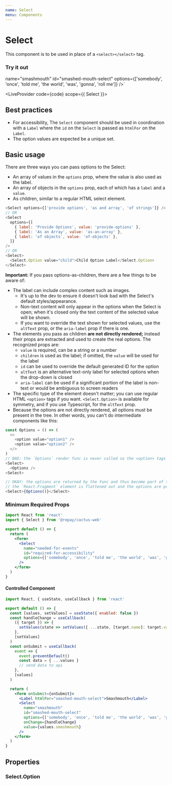 ```yaml
---
name: Select
menu: Components
---
```



# Select

This component is to be used in place of a `<select></select>` tag.

### Try it out

  name="smashmouth"
  id="smashed-mouth-select"
  options={['somebody', 'once', 'told me', 'the world', 'was', 'gonna', 'roll me']}
/>`

<LiveProvider code={code} scope={{ Select }}>
  <LiveEditor style={livePreviewStyle} />
  <LiveError />
  <LivePreview />
</LiveProvider>

## Best practices

- For accessibility, The `Select` component should be used in coordination with a `Label` where the `id` on the `Select` is passed as `htmlFor` on the `Label`.
- The option values are expected be a unique set.

## Basic usage

There are three ways you can pass options to the Select:
- An array of values in the `options` prop, where the value is also used as the label.
- An array of objects in the `options` prop, each of which has a `label` and a `value`.
- As children, similar to a regular HTML select element.

```js
<Select options={['provide options', 'as and array', 'of strings']} />
// OR
<Select
  options={[
    { label: 'Provide Options', value: 'provide-options' },
    { label: 'As an Array', value: 'as-an-array' },
    { label: 'of objects', value: 'of-objects' },
  ]}
/>
// OR
<Select>
  <Select.Option value="child">Child Option Label</Select.Option>
</Select>
```

**Important:** If you pass options-as-children, there are a few things to be aware of:
- The label can include complex content such as images.
  - It's up to the dev to ensure it doesn't look bad with the Select's default styles/appearance.
  - Non-text content will only appear in the options when the Select is open; when it's closed only the text content of the selected value will be shown.
  - If you want to override the text shown for selected values, use the `altText` prop, or the `aria-label` prop if there is one.
- The elements you pass as children **are not directly rendered;** instead their props are extracted and used to create the real options. The recognized props are:
  - `value` is required, can be a string or a number
  - `children` is used as the label; if omitted, the `value` will be used for the label
  - `id` can be used to override the default generated ID for the option
  - `altText` is an alternative text-only label for selected options when the drop-down is closed
  - `aria-label` can be used if a significant portion of the label is non-text or would be ambiguous to screen readers
- The specific type of the element doesn't matter; you can use regular HTML `<option>` tags if you want. `<Select.Option>` is available for symmetry, and if you use Typescript, for the `altText` prop.
- Because the options are not directly rendered, all options must be present in the tree. In other words, you can't do intermediate components like this:

```js
const Options = () => (
  <>
    <option value="option1" />
    <option value="option2" />
  </>
)
// BAD: the `Options` render func is never called so the <option> tags don't exist
<Select>
  <Options />
<Select>

// OKAY: the options are returned by the func and thus become part of the children tree;
// the `React.Fragment` element is flattened out and the options are properly parsed
<Select>{Options()}</Select>
```

### Minimum Required Props

```jsx
import React from 'react'
import { Select } from '@repay/cactus-web'

export default () => {
  return (
    <form>
      <Select
        name="needed-for-events"
        id="required-for-accessibility"
        options={['somebody', 'once', 'told me', 'the world', 'was', 'gonna', 'roll me']}
      />
    </form>
  )
}
```

#### Controlled Component

```jsx
import React, { useState, useCallback } from 'react'

export default () => {
  const [values, setValues] = useState({ enabled: false })
  const handleChange = useCallback(
    ({ target }) => {
      setValues(state => setValues({ ...state, [target.name]: target.value }))
    },
    [setValues]
  )
  const onSubmit = useCallback(
    event => {
      event.preventDefault()
      const data = { ...values }
      // send data to api
    },
    [values]
  )

  return (
    <form onSubmit={onSubmit}>
      <Label htmlFor="smashed-mouth-select">Smashmouth</Label>
      <Select
        name="smashmouth"
        id="smashed-mouth-select"
        options={['somebody', 'once', 'told me', 'the world', 'was', 'gonna', 'roll me']}
        onChange={handleChange}
        value={values.smashmouth}
      />
    </form>
  )
}
```

## Properties

<PropsTable of={Select} />

### Select.Option

<PropsTable of={Select} staticProp="SelectOption" />
